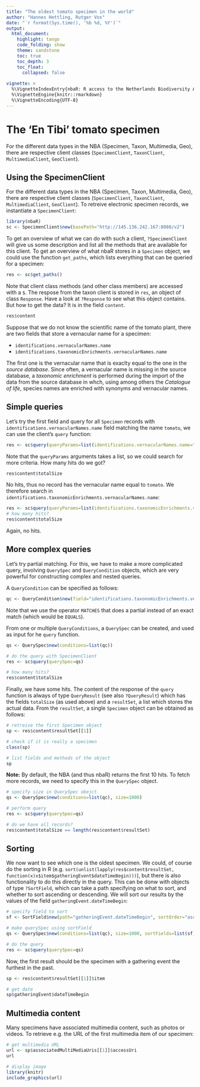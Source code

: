 ```yaml
---
title: "The oldest tomato specimen in the world"
author: "Hannes Hettling, Rutger Vos"
date: "`r format(Sys.time(), '%b %d, %Y')`"
output: 
  html_document:
    highlight: tango
    code_folding: show
    theme: sandstone
    toc: true
    toc_depth: 3
    toc_float:
      collapsed: false
      
vignette: >
  %\VignetteIndexEntry{nbaR: R access to the Netherlands Biodiversity API}
  %\VignetteEngine{knitr::rmarkdown}
  %\VignetteEncoding{UTF-8}
---
```


# The 'En Tibi' tomato specimen

For the different data types in the NBA (Specimen, Taxon, Multimedia, Geo),
there are respective client classes (`SpecimenClient`, `TaxonClient`, 
`MultimediaClient`, `GeoClient`). 

## Using the SpecimenClient

For the different data types in the NBA (Specimen, Taxon, Multimedia, Geo),
there are respective client classes (`SpecimenClient`, `TaxonClient`, 
`MultimediaClient`, `GeoClient`). To retreive electronic specimen records, 
we instantiate a `SpecimenClient`:

```r
library(nbaR)
sc <- SpecimenClient$new(basePath="http://145.136.242.167:8080/v2")
```

To get an overview of what we can do with such a client, `?SpecimenClient` will
give us some description and list all the methods that are available for this client.
To get an overview of what nbaR stores in a `Specimen` object, we could use the function
`get_paths`, which lists everything that can be queried for a specimen:

```r
res <- sc$get_paths()
```

Note that client class methods (and other class members) are accessed with a `$`. 
The respose from the taxon client is stored in `res`, an object of class `Response`. 
Have a look at `?Response` to see what this object contains. But how to get the data?
It is in the field `content`.

```r
res$content
``` 

Suppose that we do not know the scientific name of the tomato plant, 
there are two fields that store a vernacular name for a specimen:

* `identifications.vernacularNames.name`
* `identifications.taxonomicEnrichments.vernacularNames.name`

The first one is the vernacular name that is exaclty equal to the one in the
*source database*. Since often, a vernacular name is missing in the source database,
a *taxonomic enrichment* is performed during the import of the data from the source database
in whch, using among others the *Catalogue of life*, species names are enriched with synonyms and 
vernacular names.

## Simple queries

Let's try the first field and query for all `Specimen` records with `identifications.vernacularNames.name` field
matching the name `tomato`, we can use the client's `query` function:

```r
res <- sc$query(queryParams=list(identifications.vernacularNames.name="tomato"))
```

Note that the `queryParams` arguments takes a list, so
we could search for more criteria. How many hits do we got?

```r
res$content$totalSize
```

No hits, thus no record has the vernacular name equal to `tomato`. We therefore 
search in `identifications.taxonomicEnrichments.vernacularNames.name`:

```r
res <- sc$query(queryParams=list(identifications.taxonomicEnrichments.vernacularNames.name="tomato"))
# how many hits?
res$content$totalSize
```	

Again, no hits. 

## More complex queries

Let's try partial matching. For this, we have to make a 
more complicated query, involving `QuerySpec` and `QueryCondition` objects,
which are very powerful for constructing complex and nested queries.

A `QueryCondition` can be specified as follows:

```r
qc <- QueryCondition$new(field="identifications.taxonomicEnrichments.vernacularNames.name", operator="MATCHES", value="tomato")
```

Note that we use the operator `MATCHES` that does a partial instead of an exact match 
(which would be `EQUALS`).

From one or multiple `QueryConditions`, a `QuerySpec` can be created, and used as input 
for he `query` function. 

```r
qs <- QuerySpec$new(conditions=list(qc))

# do the query with SpecimenClient
res <- sc$query(querySpec=qs)

# how many hits?
res$content$totalSize
```

Finally, we have some hits. The content of the response of the `query` function 
is always of type `QueryResult` (see also `?QueryResult`) which has the fields
`totalSize` (as used above) and a `resultSet`, a list which stores the actual data.
From the `resultSet`, a single `Specimen` object can be obtained as follows:

```r
# retreive the first Specimen object
sp <- res$content$resultSet[[1]]

# check if it is really a specimen
class(sp)

# list fields and methods of the object
sp
```

**Note:** By default, the NBA (and thus nbaR) returns the first 10 hits. 
To fetch more records, we need to specify this in the `QuerySpec` object. 


```r
# specify size in QuerySpec obejct
qs <- QuerySpec$new(conditions=list(qc), size=1000)

# perform query
res <- sc$query(querySpec=qs)

# do we have all records?
res$content$totalSize == length(res$content$resultSet)
```

## Sorting

We now want to see which one is the oldest specimen. We could, of course
do the sorting in R 
(e.g. `sort(unlist(lapply(res$content$resultSet, function(x)x$item$gatheringEvent$dateTimeBegin)))`),
but there is also functionality to do this directly in the query.
This can be donw with objects of type `?SortField`, which can take a 
path specifying on what to sort, and whether to sort ascending or
descending. We will sort our results by the values of the field
`gatheringEvent.dateTimeBegin`:


```r
# specify field to sort
sf <- SortField$new(path="gatheringEvent.dateTimeBegin", sortOrder="asc")

# make querySpec using sortField 
qs <- QuerySpec$new(conditions=list(qc), size=1000, sortFields=list(sf))

# do the query
res <- sc$query(querySpec=qs)
```

Now, the first result should be the specimen with a gathering event the furthest
in the past. 

```r
sp <- res$content$resultSet[[1]]$item

# get date
sp$gatheringEvent$dateTimeBegin
```

## Multimedia content

Many specimens have associated multimedia content, such as photos or videos. 
To retrieve e.g. the URL of the first multimedia item of our specimen:

```r
# get multimedia URL
url <- sp$associatedMultiMediaUris[[1]]$accessUri
url

# display image
library(knitr)
include_graphics(url)

```









